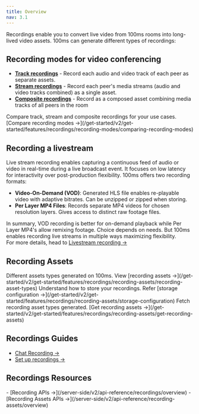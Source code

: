 ```yaml
---
title: Overview
nav: 3.1
---
```


Recordings enable you to convert live video from 100ms rooms into long-lived video assets. 100ms can generate different types of recordings:

## Recording modes for video conferencing

-   **[Track recordings](/get-started/v2/get-started/features/recordings/recording-modes/track-recordings)** - Record each audio and video track of each peer as separate assets.
-   **[Stream recordings](/get-started/v2/get-started/features/recordings/recording-modes/stream-recording)** - Record each peer's media streams (audio and video tracks combined) as a single asset.
-   **[Composite recordings](/get-started/v2/get-started/features/recordings/recording-modes/composite-recordings)** - Record as a composed asset combining media tracks of all peers in the room

<FlexContainer>
    <Callout title="Choosing a recording mode" icon="LinkTwoIcon">
        Compare track, stream and composite recordings for your use cases. [Compare recording modes
        →](/get-started/v2/get-started/features/recordings/recording-modes/comparing-recording-modes)
    </Callout>
</FlexContainer>

## Recording a livestream

Live stream recording enables capturing a continuous feed of audio or video in real-time during a live broadcast event. It focuses on low latency for interactivity over post-production flexibility. 100ms offers two recording formats:

-   **Video-On-Demand (VOD)**: Generated HLS file enables re-playable video with adaptive bitrates. Can be unzipped or zipped when storing.
-   **Per Layer MP4 Files**: Records separate MP4 videos for chosen resolution layers. Gives access to distinct raw footage files.

In summary, VOD recording is better for on-demand playback while Per Layer MP4's allow remixing footage. Choice depends on needs. But 100ms enables recording live streams in multiple ways maximizing flexibility. <br/>For more details, head to [Livestream recording →](/get-started/v2/get-started/features/recordings/live-stream-recording)

## Recording Assets

<FlexContainer>

<Callout title="Recording asset types" icon="LinkTwoIcon">
    Different assets types generated on 100ms. View [recording assets
    →](/get-started/v2/get-started/features/recordings/recording-assets/recording-asset-types)
</Callout>

<Callout title="Storage configuration" icon="ShieldIcon">
Understand how to store your recordings. Refer [storage configuration →](/get-started/v2/get-started/features/recordings/recording-assets/storage-configuration)
</Callout>

<Callout title="Get recording assets" icon="LinkTwoIcon">
    Fetch recording asset types generated. [Get recording assets
    →](/get-started/v2/get-started/features/recordings/recording-assets/get-recording-assets)
</Callout>

</FlexContainer>

## Recordings Guides

-   [Chat Recording →](/get-started/v2/get-started/features/recordings/chat-recording)
-   [Set up recordings →](/get-started/v2/get-started/features/recordings/set-up-recording)

## Recordings Resources

<FlexContainer>

<Callout title="Recording API" icon="LinkTwoIcon">
- [Recording APIs →](/server-side/v2/api-reference/recordings/overview)
- [Recording Assets APIs →](/server-side/v2/api-reference/recording-assets/overview)
</Callout>
</FlexContainer>
